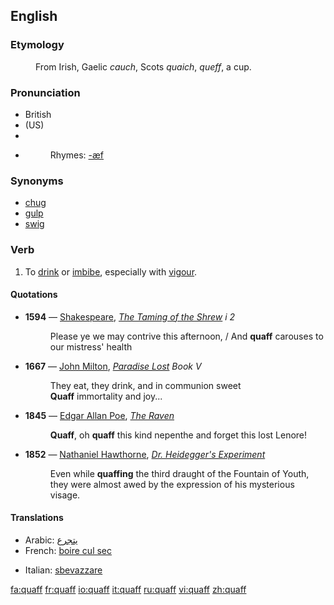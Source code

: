 {{was wotd|2006|April|11}}
==English==

===Etymology===
:From Irish, Gaelic ''cauch'', Scots ''quaich'', ''queff'',  a cup.

===Pronunciation===
*British {{SAMPA|/kwQf/}}
*(US) {{SAMPA|/kwOf/}}
*{{IPA|/'kwɒf/}}
*{{audio|en-us-quaff.ogg|Audio (US)}}
*:Rhymes: [[Rhymes:English:-æf|-æf]]

===Synonyms===
*[[chug]]
*[[gulp]]
*[[swig]]

===Verb===
{{en-verb}}

# To [[drink]] or [[imbibe]], especially with [[vigour]]. 

====Quotations====
{{timeline|
1500s=1594|
1600s=1667|
1800s=1845 1852}}
*'''1594''' — [[Shakespeare]], ''[[s:The Taming of the Shrew|The Taming of the Shrew]] i 2''
*:Please ye we may contrive this afternoon, / And '''quaff''' carouses to our mistress' health
*'''1667''' — [[w:John Milton|John Milton]], ''[[s:Paradise Lost|Paradise Lost]] Book V''
*:They eat, they drink, and in communion sweet
*:'''Quaff''' immortality and joy...
*'''1845''' — [[w:Edgar Allan Poe|Edgar Allan Poe]], ''[[s:The Raven (Poe)|The Raven]]''
*:'''Quaff''', oh '''quaff''' this kind nepenthe and forget this lost Lenore!
*'''1852''' — [[w:Nathaniel Hawthorne|Nathaniel Hawthorne]], ''[[s:Dr. Heidegger's Experiment|Dr. Heidegger's Experiment]]''
*:Even while '''quaffing''' the third draught of the Fountain of Youth, they were almost awed by the expression of his mysterious visage.

====Translations====
{{top}}
*Arabic: [[يتجرع]]
*French: [[boire cul sec]]
{{mid}}
*Italian: [[sbevazzare]]
{{bottom}}

[[fa:quaff]]
[[fr:quaff]]
[[io:quaff]]
[[it:quaff]]
[[ru:quaff]]
[[vi:quaff]]
[[zh:quaff]]